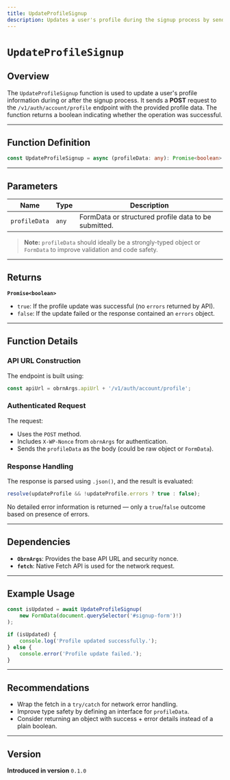 ```yaml
---
title: UpdateProfileSignup
description: Updates a user's profile during the signup process by sending profile data to the backend.
---
```


# `UpdateProfileSignup`

## Overview

The `UpdateProfileSignup` function is used to update a user's profile information during or after the signup process. It sends a **POST** request to the `/v1/auth/account/profile` endpoint with the provided profile data. The function returns a boolean indicating whether the operation was successful.

---

## Function Definition

```ts
const UpdateProfileSignup = async (profileData: any): Promise<boolean>
```

---

## Parameters

| Name          | Type  | Description                                          |
| ------------- | ----- | ---------------------------------------------------- |
| `profileData` | `any` | FormData or structured profile data to be submitted. |

> **Note:** `profileData` should ideally be a strongly-typed object or `FormData` to improve validation and code safety.

---

## Returns

**`Promise<boolean>`**

-   `true`: If the profile update was successful (no `errors` returned by API).
-   `false`: If the update failed or the response contained an `errors` object.

---

## Function Details

### API URL Construction

The endpoint is built using:

```ts
const apiUrl = obrnArgs.apiUrl + '/v1/auth/account/profile';
```

### Authenticated Request

The request:

-   Uses the `POST` method.
-   Includes `X-WP-Nonce` from `obrnArgs` for authentication.
-   Sends the `profileData` as the body (could be raw object or `FormData`).

### Response Handling

The response is parsed using `.json()`, and the result is evaluated:

```ts
resolve(updateProfile && !updateProfile.errors ? true : false);
```

No detailed error information is returned — only a `true`/`false` outcome based on presence of errors.

---

## Dependencies

-   **`ObrnArgs`**: Provides the base API URL and security nonce.
-   **`fetch`**: Native Fetch API is used for the network request.

---

## Example Usage

```ts
const isUpdated = await UpdateProfileSignup(
    new FormData(document.querySelector('#signup-form')!)
);

if (isUpdated) {
    console.log('Profile updated successfully.');
} else {
    console.error('Profile update failed.');
}
```

---

## Recommendations

-   Wrap the fetch in a `try/catch` for network error handling.
-   Improve type safety by defining an interface for `profileData`.
-   Consider returning an object with success + error details instead of a plain boolean.

---

## Version

**Introduced in version** `0.1.0`
